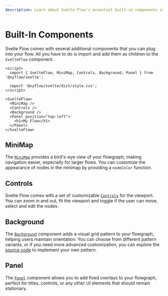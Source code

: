 ```yaml
---
description: Learn about Svelte Flow's essential built-in components including the minimap for navigation, viewport controls, customizable background patterns, and overlay panels. These components enhance the user experience and provide core functionality for flow diagrams.
---
```



# Built-In Components

Svelte Flow comes with several additional components that you can plug into your flow. All you have to do is import and add them as children to the `SvelteFlow` component.

```svelte filename="BuiltInComponents.svelte"
<script>
  import { SvelteFlow, MiniMap, Controls, Background, Panel } from '@xyflow/svelte';

  import '@xyflow/svelte/dist/style.css';
</script>

<SvelteFlow>
  <MiniMap />
  <Controls />
  <Background />
  <Panel position="top-left">
    <h1>My Flow</h1>
  </Panel>
</SvelteFlow>
```

## MiniMap

The [`MiniMap`](/api-reference/components/minimap) provides a bird's-eye view of your flowgraph, making navigation easier, especially for larger flows. You can customize the appearance of nodes in the minimap by providing a `nodeColor` function.

<RemoteCodeViewer
  route="guides/built-in-components/minimap"
  framework="svelte"
  showOpenInStackblitz={false}
/>

## Controls

Svelte Flow comes with a set of customizable [`Controls`](/api-reference/components/controls) for the viewport. You can zoom in and out, fit the viewport and toggle if the user can move, select and edit the nodes.

<RemoteCodeViewer
  route="guides/built-in-components/controls"
  framework="svelte"
  showOpenInStackblitz={false}
/>

## Background

The [`Background`](/api-reference/components/background) component adds a visual grid pattern to your flowgraph, helping users maintain orientation. You can choose from different pattern variants, or if you need more advanced customization, you can explore the [source code](https://github.com/xyflow/xyflow/blob/main/packages/svelte/src/lib/plugins/Background/Background.svelte) to implement your own pattern.

<RemoteCodeViewer
  route="guides/built-in-components/background"
  framework="svelte"
  showOpenInStackblitz={false}
/>

## Panel

The [`Panel`](/api-reference/components/panel) component allows you to add fixed overlays to your flowgraph, perfect for titles, controls, or any other UI elements that should remain stationary.

<RemoteCodeViewer
  route="guides/built-in-components/panel"
  framework="svelte"
  showOpenInStackblitz={false}
/>
